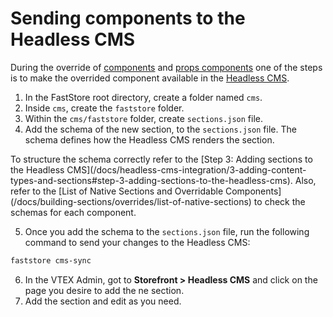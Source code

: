 
# Sending components to the Headless CMS

During the override of [components](/) and [props components](/) one of the steps
is to make the overrided component available in the [Headless CMS]().

1. In the FastStore root directory, create a folder named `cms`.
2. Inside `cms`, create the `faststore` folder.
3. Within the `cms/faststore` folder, create `sections.json` file.
4. Add the schema of the new section, to the `sections.json` file. 
The schema defines how the Headless CMS renders the section.

 
<Callout type="warning" emoji="⚠️">
  To structure the schema correctly refer to the [Step 3: Adding sections to the Headless CMS](/docs/headless-cms-integration/3-adding-content-types-and-sections#step-3-adding-sections-to-the-headless-cms). 
  Also, refer to the [List of Native Sections and Overridable Components](/docs/building-sections/overrides/list-of-native-sections) to check the schemas for each component.
</Callout>

5. Once you add the schema to the `sections.json` file, run the following command to send your changes to the Headless CMS:

```bash copy
faststore cms-sync
```
6. In the VTEX Admin, got to **Storefront > Headless CMS** and click on the page you desire to add the ne section.
7. Add the section and edit as you need.